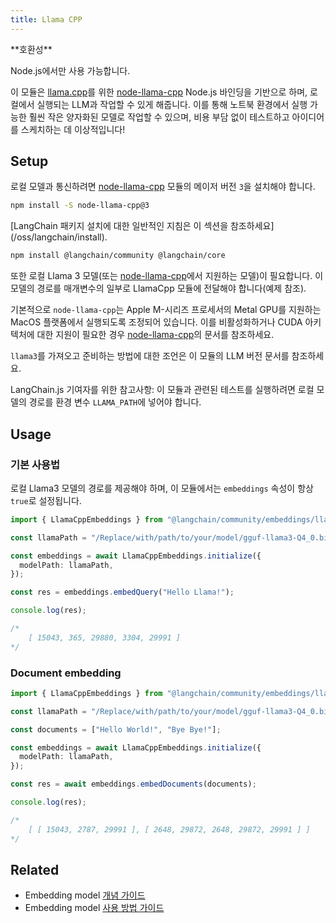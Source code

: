 ```yaml
---
title: Llama CPP
---
```


<Tip>
**호환성**

Node.js에서만 사용 가능합니다.
</Tip>

이 모듈은 [llama.cpp](https://github.com/ggerganov/llama.cpp)를 위한 [node-llama-cpp](https://github.com/withcatai/node-llama-cpp) Node.js 바인딩을 기반으로 하며, 로컬에서 실행되는 LLM과 작업할 수 있게 해줍니다. 이를 통해 노트북 환경에서 실행 가능한 훨씬 작은 양자화된 모델로 작업할 수 있으며, 비용 부담 없이 테스트하고 아이디어를 스케치하는 데 이상적입니다!

## Setup

로컬 모델과 통신하려면 [node-llama-cpp](https://github.com/withcatai/node-llama-cpp) 모듈의 메이저 버전 `3`을 설치해야 합니다.

```bash npm
npm install -S node-llama-cpp@3
```
<Tip>
[LangChain 패키지 설치에 대한 일반적인 지침은 이 섹션을 참조하세요](/oss/langchain/install).
</Tip>

```bash npm
npm install @langchain/community @langchain/core
```

또한 로컬 Llama 3 모델(또는 [node-llama-cpp](https://github.com/withcatai/node-llama-cpp)에서 지원하는 모델)이 필요합니다. 이 모델의 경로를 매개변수의 일부로 LlamaCpp 모듈에 전달해야 합니다(예제 참조).

기본적으로 `node-llama-cpp`는 Apple M-시리즈 프로세서의 Metal GPU를 지원하는 MacOS 플랫폼에서 실행되도록 조정되어 있습니다. 이를 비활성화하거나 CUDA 아키텍처에 대한 지원이 필요한 경우 [node-llama-cpp](https://withcatai.github.io/node-llama-cpp/)의 문서를 참조하세요.

`llama3`를 가져오고 준비하는 방법에 대한 조언은 이 모듈의 LLM 버전 문서를 참조하세요.

LangChain.js 기여자를 위한 참고사항: 이 모듈과 관련된 테스트를 실행하려면 로컬 모델의 경로를 환경 변수 `LLAMA_PATH`에 넣어야 합니다.

## Usage

### 기본 사용법

로컬 Llama3 모델의 경로를 제공해야 하며, 이 모듈에서는 `embeddings` 속성이 항상 `true`로 설정됩니다.

```typescript
import { LlamaCppEmbeddings } from "@langchain/community/embeddings/llama_cpp";

const llamaPath = "/Replace/with/path/to/your/model/gguf-llama3-Q4_0.bin";

const embeddings = await LlamaCppEmbeddings.initialize({
  modelPath: llamaPath,
});

const res = embeddings.embedQuery("Hello Llama!");

console.log(res);

/*
	[ 15043, 365, 29880, 3304, 29991 ]
*/
```

### Document embedding

```typescript
import { LlamaCppEmbeddings } from "@langchain/community/embeddings/llama_cpp";

const llamaPath = "/Replace/with/path/to/your/model/gguf-llama3-Q4_0.bin";

const documents = ["Hello World!", "Bye Bye!"];

const embeddings = await LlamaCppEmbeddings.initialize({
  modelPath: llamaPath,
});

const res = await embeddings.embedDocuments(documents);

console.log(res);

/*
	[ [ 15043, 2787, 29991 ], [ 2648, 29872, 2648, 29872, 29991 ] ]
*/
```

## Related

- Embedding model [개념 가이드](/oss/integrations/text_embedding)
- Embedding model [사용 방법 가이드](/oss/integrations/text_embedding)